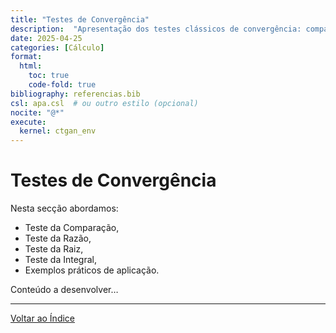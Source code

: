 ```yaml
---
title: "Testes de Convergência"
description:  "Apresentação dos testes clássicos de convergência: comparação, razão, raiz, integral, etc."
date: 2025-04-25
categories: [Cálculo]
format:
  html:
    toc: true
    code-fold: true
bibliography: referencias.bib
csl: apa.csl  # ou outro estilo (opcional)
nocite: "@*"
execute:
  kernel: ctgan_env
---
```



# Testes de Convergência

Nesta secção abordamos:

- Teste da Comparação,
- Teste da Razão,
- Teste da Raiz,
- Teste da Integral,
- Exemplos práticos de aplicação.

Conteúdo a desenvolver...

---

[Voltar ao Índice](index.html)
